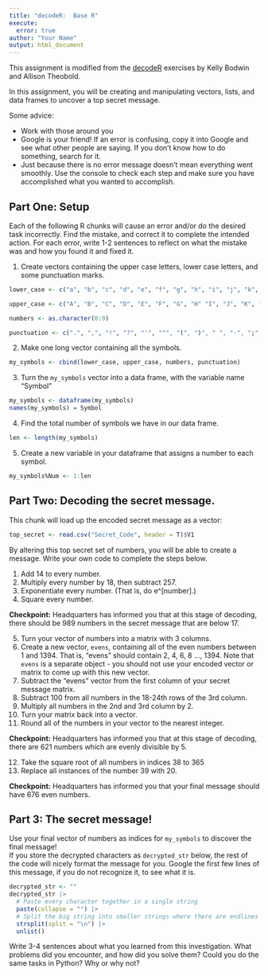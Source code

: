 ```yaml
---
title: "decodeR:  Base R"
execute:
  error: true
author: "Your Name"
output: html_document
---
```


This assignment is modified from the [decodeR](https://github.com/kbodwin/decodeR) exercises by Kelly Bodwin and Allison Theobold.


In this assignment, you will be creating and manipulating vectors, lists, and data frames to uncover a top secret message.

Some advice:

* Work with those around you
* Google is your friend!  If an error is confusing, copy it into Google and see what other people are saying.  If you don't know how to do something, search for it.
* Just because there is no error message doesn't mean everything went smoothly.  Use the console to check each step and make sure you have accomplished what you wanted to accomplish.


## Part One: Setup

Each of the following R chunks will cause an error and/or do the desired task incorrectly.  Find the mistake, and correct it to complete the intended action. For each error, write 1-2 sentences to reflect on what the mistake was and how you found it and fixed it.

1. Create vectors containing the upper case letters, lower case letters, and some punctuation marks.

```r
lower_case <- c("a", "b", "c", "d", "e", "f", "g", "h", "i", "j", "k", "l", "m", "n", "o", "p", "q", "r", "s", "t", "u", "v", "w", "x", "y", "z")

upper_case <- c("A", "B", "C", "D", "E", "F", "G", "H" "I", "J", "K", "L", "M", "N", "O", "P", "Q", "R", "S", "T", "U", "V", "W", "X", "Y", "Z")

numbers <- as.character(0:9)

punctuation <- c(".", ",", "!", "?", "'", """, "(", ")", " ", "-", ";", ":", "\n", "[", "]")

```

2. Make one long vector containing all the symbols.

```r

my_symbols <- cbind(lower_case, upper_case, numbers, punctuation)

```

3. Turn the `my_symbols` vector into a data frame, with the variable name "Symbol"

```r
my_symbols <- dataframe(my_symbols)
names(my_symbols) = Symbol
```


4. Find the total number of symbols we have in our data frame.  

```r
len <- length(my_symbols)
```


5. Create a new variable in your dataframe that assigns a number to each symbol.

```r
my_symbols%Num <- 1:len
```



## Part Two: Decoding the secret message.

This chunk will load up the encoded secret message as a vector:

```r

top_secret <- read.csv("Secret_Code", header = T)$V1

```

By altering this top secret set of numbers, you will be able to create a message.  Write your own code to complete the steps below.

1. Add 14 to every number.
2. Multiply every number by 18, then subtract 257.
3. Exponentiate every number.  (That is, do e\^[number].)
4. Square every number.


**Checkpoint:** Headquarters has informed you that at this stage of decoding, there should be 989 numbers in the secret message that are below 17.


5. Turn your vector of numbers into a matrix with 3 columns.
6. Create a new vector, `evens`, containing all of the even numbers between 1 and 1394. That is, "evens" should contain 2, 4, 6, 8 ..., 1394. Note that `evens` is a separate object - you should not use your encoded vector or matrix to come up with this new vector. 
7. Subtract the "evens" vector from the first column of your secret message matrix.
8. Subtract 100 from all numbers in the 18-24th rows of the 3rd column.
9. Multiply all numbers in the 2nd and 3rd column by 2.
10. Turn your matrix back into a vector.
11. Round all of the numbers in your vector to the nearest integer.

**Checkpoint:** Headquarters has informed you that at this stage of decoding, there are 621 numbers which are evenly divisible by 5.


12. Take the square root of all numbers in indices 38 to 365
13. Replace all instances of the number 39 with 20.

**Checkpoint:** Headquarters has informed you that your final message should have 676 even numbers.


## Part 3: The secret message!

Use your final vector of numbers as indices for `my_symbols` to discover the final message!  
If you store the decrypted characters as `decrypted_str` below, the rest of the code will nicely format the message for you.
Google the first few lines of this message, if you do not recognize it, to see what it is.

```r
decrypted_str <- ""
decrypted_str |> 
  # Paste every character together in a single string
  paste(collapse = "") |>  
  # Split the big string into smaller strings where there are endlines
  strsplit(split = "\n") |>  
  unlist()
```




Write 3-4 sentences about what you learned from this investigation. What problems did you encounter, and how did you solve them? Could you do the same tasks in Python? Why or why not?

